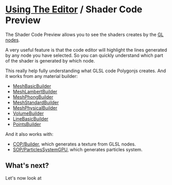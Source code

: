 # [Using The Editor](/docs/editor) / Shader Code Preview

The Shader Code Preview allows you to see the shaders creates by the [GL nodes](/docs/nodes/gl).

<DocImage src="docs/editor/panels/shadercodepreview.jpg" alt="Polygonjs Shader Code Preview Panel" />

A very useful feature is that the code editor will highlight the lines generated by any node you have selected.
So you can quickly understand which part of the shader is generated by which node.

This really help fully understanding what GLSL code Polygonjs creates. And it works from any material builder:

-   [MeshBasicBuilder](/docs/nodes/mat/MeshBasicBuilder)
-   [MeshLambertBuilder](/docs/nodes/mat/MeshLambertBuilder)
-   [MeshPhongBuilder](/docs/nodes/mat/MeshPhongBuilder)
-   [MeshStandardBuilder](/docs/nodes/mat/MeshStandardBuilder)
-   [MeshPhysicalBuilder](/docs/nodes/mat/MeshPhysicalBuilder)
-   [VolumeBuilder](/docs/nodes/mat/VolumeBuilder)
-   [LineBasicBuilder](/docs/nodes/mat/LineBasicBuilder)
-   [PointsBuilder](/docs/nodes/mat/PointsBuilder)

And it also works with:

-   [COP/Builder](/docs/nodes/cop/builder), which generates a texture from GLSL nodes.
-   [SOP/ParticlesSystemGPU](/docs/nodes/sop/particlesSystemGPU), which generates particles system.

## What's next?

Let's now look at <DocRouterLink bang href="/docs/editor/performance!" innerText="the performance panel &rarr;"></DocRouterLink>
